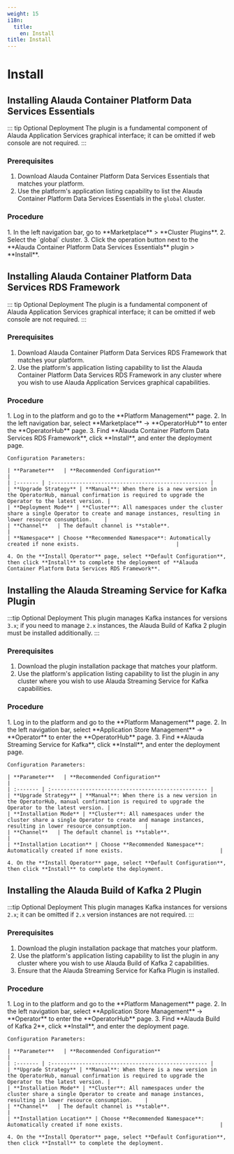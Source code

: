 ```yaml
---
weight: 15
i18n:
  title:
    en: Install
title: Install
---
```



# Install

## Installing Alauda Container Platform Data Services Essentials

::: tip Optional Deployment
The plugin is a fundamental component of Alauda Application Services graphical interface; it can be omitted if web console are not required.
:::

### Prerequisites

1. Download Alauda Container Platform Data Services Essentials that matches your platform.
2. Use the platform's application listing capability to list the Alauda Container Platform Data Services Essentials in the `global` cluster.

### Procedure

<Tabs>
  <Tab label="Web Console">
    1. In the left navigation bar, go to **Marketplace** > **Cluster Plugins**.
    2. Select the `global` cluster.
    3. Click the operation button next to the **Alauda Container Platform Data Services Essentials** plugin > **Install**.
  </Tab>
</Tabs>

## Installing Alauda Container Platform Data Services RDS Framework

::: tip Optional Deployment
The plugin is a fundamental component of Alauda Application Services graphical interface; it can be omitted if web console are not required.
:::

### Prerequisites

1. Download Alauda Container Platform Data Services RDS Framework that matches your platform.
2. Use the platform's application listing capability to list the Alauda Container Platform Data Services RDS Framework in any cluster where you wish to use Alauda Application Services graphical capabilities.

### Procedure

<Tabs>
  <Tab label="Web Console">
    1. Log in to the platform and go to the **Platform Management** page.
    2. In the left navigation bar, select **Marketplace** -> **OperatorHub** to enter the **OperatorHub** page.
    3. Find **Alauda Container Platform Data Services RDS Framework**, click **Install**, and enter the deployment page.

    Configuration Parameters:

    | **Parameter**   | **Recommended Configuration**                                            |
    | :------- | :-------------------------------------------------- |
    | **Upgrade Strategy** | **Manual**: When there is a new version in the OperatorHub, manual confirmation is required to upgrade the Operator to the latest version. |
    | **Deployment Mode** | **Cluster**: All namespaces under the cluster share a single Operator to create and manage instances, resulting in lower resource consumption.    |
    | **Channel**   | The default channel is **stable**.                           |
    | **Namespace** | Choose **Recommended Namespace**: Automatically created if none exists.                               |

    4. On the **Install Operator** page, select **Default Configuration**, then click **Install** to complete the deployment of **Alauda Container Platform Data Services RDS Framework**.
  </Tab>
</Tabs>

## Installing the Alauda Streaming Service for Kafka Plugin

:::tip Optional Deployment
This plugin manages Kafka instances for versions `3.x`; if you need to manage `2.x` instances, the Alauda Build of Kafka 2 plugin must be installed additionally.
:::

### Prerequisites

1. Download the plugin installation package that matches your platform.
2. Use the platform's application listing capability to list the plugin in any cluster where you wish to use Alauda Streaming Service for Kafka capabilities.

### Procedure

<Tabs>
  <Tab label="Web Console">
    1. Log in to the platform and go to the **Platform Management** page.
    2. In the left navigation bar, select **Application Store Management** -> **Operator** to enter the **OperatorHub** page.
    3. Find **Alauda Streaming Service for Kafka**, click **Install**, and enter the deployment page.

    Configuration Parameters:

    | **Parameter**   | **Recommended Configuration**                                            |
    | :------- | :-------------------------------------------------- |
    | **Upgrade Strategy** | **Manual**: When there is a new version in the OperatorHub, manual confirmation is required to upgrade the Operator to the latest version. |
    | **Installation Mode** | **Cluster**: All namespaces under the cluster share a single Operator to create and manage instances, resulting in lower resource consumption.    |
    | **Channel**   | The default channel is **stable**.                           |
    | **Installation Location** | Choose **Recommended Namespace**: Automatically created if none exists.                               |

    4. On the **Install Operator** page, select **Default Configuration**, then click **Install** to complete the deployment.
  </Tab>
</Tabs>



## Installing the Alauda Build of Kafka 2 Plugin

:::tip Optional Deployment
This plugin manages Kafka instances for versions `2.x`; it can be omitted if `2.x` version instances are not required.
:::

### Prerequisites

1. Download the plugin installation package that matches your platform.
2. Use the platform's application listing capability to list the plugin in any cluster where you wish to use Alauda Build of Kafka 2 capabilities.
3. Ensure that the Alauda Streaming Service for Kafka Plugin is installed.

### Procedure

<Tabs>
  <Tab label="Web Console">
    1. Log in to the platform and go to the **Platform Management** page.
    2. In the left navigation bar, select **Application Store Management** -> **Operator** to enter the **OperatorHub** page.
    3. Find **Alauda Build of Kafka 2**, click **Install**, and enter the deployment page.

    Configuration Parameters:

    | **Parameter**   | **Recommended Configuration**                                            |
    | :------- | :-------------------------------------------------- |
    | **Upgrade Strategy** | **Manual**: When there is a new version in the OperatorHub, manual confirmation is required to upgrade the Operator to the latest version. |
    | **Installation Mode** | **Cluster**: All namespaces under the cluster share a single Operator to create and manage instances, resulting in lower resource consumption.    |
    | **Channel**   | The default channel is **stable**.                           |
    | **Installation Location** | Choose **Recommended Namespace**: Automatically created if none exists.                               |

    4. On the **Install Operator** page, select **Default Configuration**, then click **Install** to complete the deployment.
  </Tab>
</Tabs>
